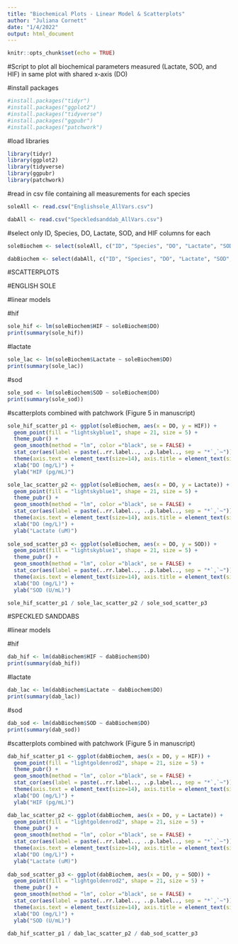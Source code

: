 ```yaml
---
title: "Biochemical Plots - Linear Model & Scatterplots"
author: "Juliana Cornett"
date: "1/4/2022"
output: html_document
---
```


```r
knitr::opts_chunk$set(echo = TRUE)
```

#Script to plot all biochemical parameters measured (Lactate, SOD, and HIF) in same plot with shared x-axis (DO)


#install packages

```r
#install.packages("tidyr")
#install.packages("ggplot2")
#install.packages("tidyverse")
#install.packages("ggpubr")
#install.packages("patchwork")
```

#load libraries

```r
library(tidyr)
library(ggplot2)
library(tidyverse)
library(ggpubr)
library(patchwork)
```

#read in csv file containing all measurements for each species

```r
soleAll <- read.csv("Englishsole_AllVars.csv")

dabAll <- read.csv("Speckledsanddab_AllVars.csv")
```

#select only ID, Species, DO, Lactate, SOD, and HIF columns for each

```r
soleBiochem <- select(soleAll, c("ID", "Species", "DO", "Lactate", "SOD", "HIF"))

dabBiochem <- select(dabAll, c("ID", "Species", "DO", "Lactate", "SOD", "HIF"))
```

#SCATTERPLOTS

#ENGLISH SOLE

#linear models

#hif

```r
sole_hif <- lm(soleBiochem$HIF ~ soleBiochem$DO)
print(summary(sole_hif))
```

#lactate

```r
sole_lac <- lm(soleBiochem$Lactate ~ soleBiochem$DO)
print(summary(sole_lac))
```

#sod

```r
sole_sod <- lm(soleBiochem$SOD ~ soleBiochem$DO)
print(summary(sole_sod))
```

#scatterplots combined with patchwork (Figure 5 in manuscript)

```r
sole_hif_scatter_p1 <- ggplot(soleBiochem, aes(x = DO, y = HIF)) +
  geom_point(fill = "lightskyblue1", shape = 21, size = 5) +
  theme_pubr() +
  geom_smooth(method = "lm", color ="black", se = FALSE) +
  stat_cor(aes(label = paste(..rr.label.., ..p.label.., sep = "*`,`~")), size = 6, label.x = 6.1) +
  theme(axis.text = element_text(size=14), axis.title = element_text(size=18, face="bold")) +
  xlab("DO (mg/L)") +
  ylab("HIF (pg/mL)")

sole_lac_scatter_p2 <- ggplot(soleBiochem, aes(x = DO, y = Lactate)) +
  geom_point(fill = "lightskyblue1", shape = 21, size = 5) +
  theme_pubr() +
  geom_smooth(method = "lm", color ="black", se = FALSE) +
  stat_cor(aes(label = paste(..rr.label.., ..p.label.., sep = "*`,`~")), size = 6, label.x = 6.1) +
  theme(axis.text = element_text(size=14), axis.title = element_text(size=18, face="bold")) +
  xlab("DO (mg/L)") +
  ylab("Lactate (uM)")
  
sole_sod_scatter_p3 <- ggplot(soleBiochem, aes(x = DO, y = SOD)) +
  geom_point(fill = "lightskyblue1", shape = 21, size = 5) +
  theme_pubr() +
  geom_smooth(method = "lm", color ="black", se = FALSE) +
  stat_cor(aes(label = paste(..rr.label.., ..p.label.., sep = "*`,`~")), size = 6, label.x = 6.1) +
  theme(axis.text = element_text(size=14), axis.title = element_text(size=18, face="bold")) +
  xlab("DO (mg/L)") +
  ylab("SOD (U/mL)")

sole_hif_scatter_p1 / sole_lac_scatter_p2 / sole_sod_scatter_p3
```

#SPECKLED SANDDABS

#linear models

#hif

```r
dab_hif <- lm(dabBiochem$HIF ~ dabBiochem$DO)
print(summary(dab_hif))
```

#lactate

```r
dab_lac <- lm(dabBiochem$Lactate ~ dabBiochem$DO)
print(summary(dab_lac))
```

#sod

```r
dab_sod <- lm(dabBiochem$SOD ~ dabBiochem$DO)
print(summary(dab_sod))
```

#scatterplots combined with patchwork (Figure 5 in manuscript)

```r
dab_hif_scatter_p1 <- ggplot(dabBiochem, aes(x = DO, y = HIF)) +
  geom_point(fill = "lightgoldenrod2", shape = 21, size = 5) +
  theme_pubr() +
  geom_smooth(method = "lm", color ="black", se = FALSE) +
  stat_cor(aes(label = paste(..rr.label.., ..p.label.., sep = "*`,`~")), size = 6, label.x = 6.1) +
  theme(axis.text = element_text(size=14), axis.title = element_text(size=18, face="bold")) +
  xlab("DO (mg/L)") +
  ylab("HIF (pg/mL)")

dab_lac_scatter_p2 <- ggplot(dabBiochem, aes(x = DO, y = Lactate)) +
  geom_point(fill = "lightgoldenrod2", shape = 21, size = 5) +
  theme_pubr() +
  geom_smooth(method = "lm", color ="black", se = FALSE) +
  stat_cor(aes(label = paste(..rr.label.., ..p.label.., sep = "*`,`~")), size = 6, label.x = 6.1) +
  theme(axis.text = element_text(size=14), axis.title = element_text(size=18, face="bold")) +
  xlab("DO (mg/L)") +
  ylab("Lactate (uM)")
  
dab_sod_scatter_p3 <- ggplot(dabBiochem, aes(x = DO, y = SOD)) +
  geom_point(fill = "lightgoldenrod2", shape = 21, size = 5) +
  theme_pubr() +
  geom_smooth(method = "lm", color ="black", se = FALSE) +
  stat_cor(aes(label = paste(..rr.label.., ..p.label.., sep = "*`,`~")), size = 6, label.x = 6.1) +
  theme(axis.text = element_text(size=14), axis.title = element_text(size=18, face="bold")) +
  xlab("DO (mg/L)") +
  ylab("SOD (U/mL)")

dab_hif_scatter_p1 / dab_lac_scatter_p2 / dab_sod_scatter_p3
```
